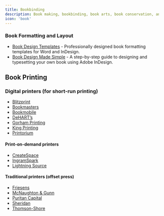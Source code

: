 ```yaml
---
title: Bookbinding
description: Book making, bookbinding, book arts, book conservation, and related topics.
icon: 'book'
---
```


### Book Formatting and Layout

- [Book Design Templates](https://www.bookdesigntemplates.com/) - Professionally designed book formatting templates for Word and InDesign.
- [Book Design Made Simple](https://www.bookdesignmadesimple.com/) - A step-by-step guide to designing and typesetting your own book using Adobe InDesign.

## Book Printing

### Digital printers (for short-run printing)

- [Blitzprint](http://blitzprint.com/)
- [Bookmasters](https://www.bookmasters.com/)
- [Bookmobile](http://www.bookmobile.com/)
- [DeHART’s](http://deharts.com/web/)
- [Gorham Printing](https://gorhamprinting.com/)
- [King Printing](http://kingprinting.com/)
- [Printorium](http://printoriumbookworks.islandblue.com/)

#### Print-on-demand printers

- [CreateSpace](https://www.createspace.com/)
- [IngramSpark](http://www.ingramspark.com/)
- [Lightning Source](https://www.ingramcontent.com/publishers/print)

#### Traditional printers (offset press)

- [Friesens](https://www.friesens.com/)
- [McNaughton & Gunn](http://www.mcnaughton-gunn.com/)
- [Puritan Capital](http://www.puritanpress.com/)
- [Sheridan](https://www.sheridan.com/books)
- [Thomson-Shore](https://thomsonshore.com/)
